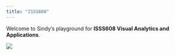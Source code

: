 ```yaml
---
title: "ISSS608"
---
```


Welcome to Sindy's playground for **ISSS608 Visual Analytics and Applications**.

![](photo_6057449358783267173_y.jpg)
